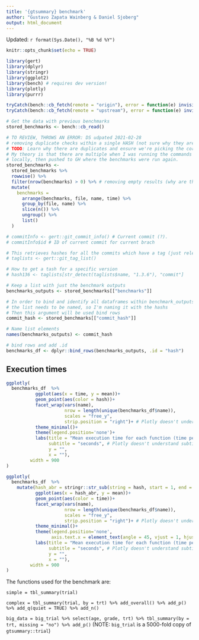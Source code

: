 ```yaml
---
title: '{gtsummary} benchmark'
author: "Gustavo Zapata Wainberg & Daniel Sjoberg"
output: html_document
---
```



Updated: `r format(Sys.Date(), "%B %d %Y")`  

```r
knitr::opts_chunk$set(echo = TRUE)

library(gert)
library(dplyr)
library(stringr)
library(ggplot2)
library(bench) # requires dev version!
library(plotly)
library(purrr)

tryCatch(bench::cb_fetch(remote = "origin"), error = function(e) invisible(NULL))
tryCatch(bench::cb_fetch(remote = "upstream"), error = function(e) invisible(NULL))

# Get the data with previous benchmarks
stored_benchmarks <- bench::cb_read()

# TO REVIEW, THROWS AN ERROR: DS udpated 2021-02-28
# removing duplicate checks within a single HASH (not sure why they are there)
# TODO: Learn why there are duplicates and ensure we're picking the correct one.
# My theory is that there are multiple when I was running the commands
# locally, then pushed to GH where the benchmarks were run again.
stored_benchmarks <-
  stored_benchmarks %>%
  rowwise() %>%
  filter(nrow(benchmarks) > 0) %>% # removing empty results (why are there so many empty results?)
  mutate(
    benchmarks = 
      arrange(benchmarks, file, name, time) %>%
      group_by(file, name) %>%
      slice(n()) %>%
      ungroup() %>%
      list()
  )

# commitInfo <- gert::git_commit_info() # Current commit (?).
# commitInfo$id # ID of current commit for current brach

# This retrieves hashes for all the commits which have a tag (just releases (?))
# taglists <- gert::git_tag_list()

# How to get a tash for a specific version
# hash136 <- taglists[str_detect(taglists$name, "1.3.6"), "commit"]

# Keep a list with just the benchmark outputs
benchmarks_outputs <- stored_benchmarks[["benchmarks"]]

# In order to bind and identify all dataframes within benchmark_outputs
# the list needs to be named, so I'm naming it with the hashs
# Then this argument will be used bind rows
commit_hash <- stored_benchmarks[["commit_hash"]]

# Name list elements
names(benchmarks_outputs) <- commit_hash

# bind rows and add .id
benchmarks_df <- dplyr::bind_rows(benchmarks_outputs, .id = "hash")
```

<!-- This css stuff is just to enable rmarkdown to use a wider area of screen -->

<style type="text/css">
.main-container {
  max-width: 1800px;
  margin-left: auto;
  margin-right: auto;
}
</style>

## Execution times



```r

ggplotly(
  benchmarks_df  %>% 
           ggplot(aes(x = time, y = mean))+
           geom_point(aes(color = hash))+
           facet_wrap(vars(name), 
                      nrow = length(unique(benchmarks_df$name)), 
                      scales = "free_y", 
                      strip.position = "right")+ # Plotly doesn't understand this
           theme_minimal()+
           theme(legend.position='none')+
           labs(title = "Mean execution time for each function (time per iteration in seconds)",
                subtitle = "seconds", # Plotly doesn't understand subtitles
                y = "",
                x = ""),
         width = 900
)

ggplotly(
  benchmarks_df  %>% 
    mutate(hash_abr = stringr::str_sub(string = hash, start = 1, end = 8)) %>% 
           ggplot(aes(x = hash_abr, y = mean))+
           geom_point(aes(color = time))+
           facet_wrap(vars(name), 
                      nrow = length(unique(benchmarks_df$name)), 
                      scales = "free_y", 
                      strip.position = "right")+ # Plotly doesn't understand this
           theme_minimal()+
           theme(legend.position='none',
                 axis.text.x = element_text(angle = 45, vjust = 1, hjust=0))+
           labs(title = "Mean execution time for each function (time per iteration in seconds)",
                subtitle = "seconds", # Plotly doesn't understand subtitles
                y = "",
                x = ""),
         width = 900
)

```

  
The functions used for the benchmark are:

  `simple = tbl_summary(trial)`  
  
  `complex = tbl_summary(trial, by = trt) %>% add_overall() %>% add_p() %>% add_q(quiet = TRUE) %>% add_n()`

  `big_data = big_trial %>% select(age, grade, trt) %>% tbl_summary(by = trt, missing = "no") %>% add_p()` 
  (NOTE: `big_trial` is a 5000-fold copy of `gtsummary::trial`)
